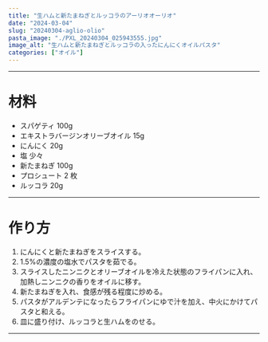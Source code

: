```yaml
---
title: "生ハムと新たまねぎとルッコラのアーリオオーリオ"
date: "2024-03-04"
slug: "20240304-aglio-olio"
pasta_image: "./PXL_20240304_025943555.jpg"
image_alt: "生ハムと新たまねぎとルッコラの入ったにんにくオイルパスタ"
categories: ["オイル"]
---
```


---

# 材料

- スパゲティ 100g
- エキストラバージンオリーブオイル 15g
- にんにく 20g
- 塩 少々
- 新たまねぎ 100g
- プロシュート 2 枚
- ルッコラ 20g

---

# 作り方

1. にんにくと新たまねぎをスライスする。
2. 1.5%の濃度の塩水でパスタを茹でる。
3. スライスしたニンニクとオリーブオイルを冷えた状態のフライパンに入れ、加熱しニンニクの香りをオイルに移す。
4. 新たまねぎを入れ、食感が残る程度に炒める。
5. パスタがアルデンテになったらフライパンにゆで汁を加え、中火にかけてパスタと和える。
6. 皿に盛り付け、ルッコラと生ハムをのせる。

---
